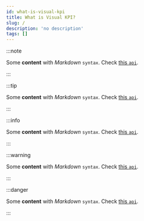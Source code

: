 ```yaml
---
id: what-is-visual-kpi
title: What is Visual KPI?
slug: /
description: 'no description'
tags: []
---
```



<UniqueCallout
  title="Important Message "
  content="This is a sample unique callout component. This is a sample unique callout component. This is a sample unique callout component."
/>
<TrainingCallout
  title="Training"
  content="This is a sample training callout. This is a sample training callout. This is a sample training callout."
/>

<SupportCallout />




:::note

Some **content** with _Markdown_ `syntax`. Check [this `api`](#).

:::

:::tip

Some **content** with _Markdown_ `syntax`. Check [this `api`](#).

:::

:::info

Some **content** with _Markdown_ `syntax`. Check [this `api`](#).

:::

:::warning

Some **content** with _Markdown_ `syntax`. Check [this `api`](#).

:::

:::danger

Some **content** with _Markdown_ `syntax`. Check [this `api`](#).

:::
